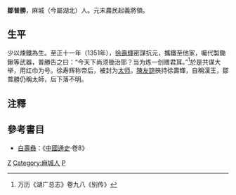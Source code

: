 '''鄒普勝'''，麻城（今屬湖北）人。元末農民起義將領。

==生平==
少以煉鐵為生。至正十一年（1351年），[[徐壽輝|徐壽輝]]密謀抗元，攜鐵至他家，囑代製鋤鍬等武器，普勝告之曰：“今天下尚须锄治耶？当为炼一剑赠君耳。”<ref>万历《湖广总志》卷九八《别传》</ref>於是共谋大举，用红巾为号。徐寿辉称帝后，被封为[[太师|太师]]。[[陳友諒|陳友諒]]挾持徐壽輝，自稱漢王，鄒普勝仍稱太師，后下落不明。

==注釋==
<div class="references-small">
<references />
</div>

==參考書目==
* [[白壽彝|白壽彝]]：《[[中國通史|中國通史]]·卷8》

{{中國民變起事領袖}}

[[Category:元朝軍事人物|Z]]
[[Category:麻城人|Category:麻城人]]
[[Category:邹姓|P]]